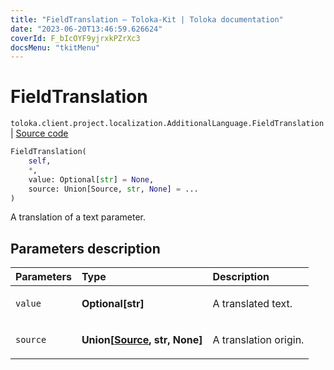 ```yaml
---
title: "FieldTranslation — Toloka-Kit | Toloka documentation"
date: "2023-06-20T13:46:59.626624"
coverId: F_bIcOYF9yjrxkPZrXc3
docsMenu: "tkitMenu"
---
```


# FieldTranslation

`toloka.client.project.localization.AdditionalLanguage.FieldTranslation` | [Source code](https://github.com/Toloka/toloka-kit/blob/v1.2.0/src/client/project/localization.py#L21)

```python
FieldTranslation(
    self,
    *,
    value: Optional[str] = None,
    source: Union[Source, str, None] = ...
)
```

A translation of a text parameter.

## Parameters description

| Parameters | Type | Description |
| :----------| :----| :-----------|
`value`|**Optional\[str\]**|<p>A translated text.</p>
`source`|**Union\[[Source](/docs/toloka-kit/reference/toloka.client.project.localization.AdditionalLanguage.FieldTranslation.Source), str, None\]**|<p>A translation origin.</p>